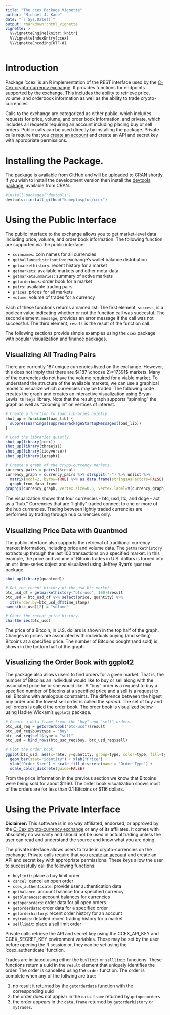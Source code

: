 ```yaml
---
title: "The ccex Package Vignette"
author: "Michael J. Kane"
date: "`r Sys.Date()`"
output: rmarkdown::html_vignette
vignette: >
  %\VignetteEngine{knitr::knitr}
  %\VignetteIndexEntry{ccex}
  %\VignetteEncoding{UTF-8}
---
```


# Introduction

Package 'ccex' is an R implementation of the REST interface used by the
[C-Cex crypto-currency exchange](https://c-cex.com/). It provides
functions for endpoints supported by the exchange. This includes the
ability to retrieve price, volume, and orderbook information as well as
the ability to trade crypto-currencies.

Calls to the exchange are categorized as either public, which includes
requests for price, volume, and order book information, and private,
which includes all requests requiring an account including placing buy
or sell orders. Public calls can be used directly by installing the
package. Private calls require that you [create an
account](https://c-cex.com/?id=reg) and create an API and secret key
with appropriate permissions.

# Installing the Package.

The package is available from GitHub and will be uploaded to CRAN
shortly. If you wish to install the development version then install the
[devtools package](https://CRAN.R-project.org/package=devtools), available
from CRAN.

```r
#install.packages("devtools")
devtools::install_github("kaneplusplus/ccex")
```

# Using the Public Interface

The public interface to the exchange allows you to get market-level
data including price, volume, and order book information. The following function
are supported via the public interface:

- ```coinnames```: coin names for all currencies
- ```getballancedistribution```: exchange's wallet balance distribution
- ```getmarkethistory```: recent history for a market
- ```getmarkets```: available markets and other meta-data
- ```getmarketsummaries```: summary of active markets
- ```getorderbook```: order book for a market
- ```pairs```: available trading pairs
- ```prices```: prices for all markets
- ```volume```: volume of trades for a currency

Each of these functions returns a named list. The first element, ```success```, is
a boolean value indicating whether or not the function call was succesful. The
second element, ```message```, provides an error message if the call was not successful.
The third element, ```result``` is the result of the function call.

The following sections provide simple examples using the ```ccex``` package with
popular visualization and finance packages.

## Visualizing All Trading Pairs

There are currently 187 unique 
currencies listed on the exchange. However, this does not imply that there are ${187 \choose 2}=17391$ markets. Many of the currencies do not have the volume required for a viable market. To understand
the structure of the available markets, we can use a graphical model to visualize which currencies
may be traded. The following code creates the graph and creates an interactive visualization 
using Bryan Lewis' ```threejs``` library. Note that the result graph supports "spinning" the
graph as well as "zooming in" on vertices of interest.

```r
# Create a function to load libraries quietly.
shut_up = function(load_lib) {
  suppressWarnings(suppressPackageStartupMessages(load_lib))
}

# Load the libraries quietly.
shut_up(library(ccex))
shut_up(library(threejs))
shut_up(library(tidyverse))
shut_up(library(igraph))

# Create a graph of the crypo-currency markets.
currency_pairs = pairs()$result
currency_graph = currency_pairs %>% strsplit("-") %>% unlist %>% 
  matrix(ncol=2, byrow=TRUE) %>% as.data.frame(stringsAsFactors=FALSE) %>% 
  graph_from_data_frame
graphjs(currency_graph, vertex.size=0.5, vertex.label=V(currency_graph)$name, edge.width=0.25)
```

The visualization shows that four currencies - btc, usd, ltc, and doge - act as a "hub." 
Currencies that are "lightly" traded connect to one or more of the hub currencies. Trading
between lightly traded currencies are performed by trading through hub currencies only.

## Visualizing Price Data with Quantmod

The public interface also supports the retrieval of traditional currency-market information,
including price and volume data. The ```getmarkethistory``` extracts up through the last 
100 transactions on a specified market. In this example, the price and volume of Bitcoin
trades in U.S. dollars is turned into an ```xts``` time-series object and visualized 
using Jeffrey Ryan's ```quantmod``` package.

```r
shut_up(library(quantmod))

# Get the recent history of the usd-btc market.
btc_usd_df = getmarkethistory("btc-usd", 100)$result
btc_usd = btc_usd_df %>% select(price, quantity) %>% 
  xts(order.by=btc_usd_df$time_stamp)
names(btc_usd)[2] = "volume"

# Chart the recent price history.
chartSeries(btc_usd)
```

The price of a Bitcoin, in U.S. dollars is shown in the top half of the graph. Changes in prices are associated with individuals buying (and selling)
Bitcoins at a specified price. The number of Bitcoins bought (and sold) is shown in the bottom half of the graph.

## Visualizing the Order Book with ggplot2

The package also allows users to find orders for a given market. That is, the number of Bitcoins an individual would like to buy or sell
along with the associated price he or she would like. A "buy" order is a request to buy a specified number of Bitcoins at a specified price
and a sell is a request to sell Bitcoins with analogous constraints. The difference between the higest buy order and the lowest sell order
is called the *spread*. The set of buy and sell orders is called the order book. The order book is visualized below using Hadley Wickam's
```ggplot2``` package.

```r
# Create a data.frame frome the "buy" and "sell" orders.
btc_usd_req = getorderbook("btc-usd")$result
btc_usd_req$buy$type = "buy"
btc_usd_req$sell$type = "sell"
btc_usd = bind_rows(btc_usd_req$buy, btc_usd_req$sell)

# Plot the order book.
ggplot(btc_usd, aes(x=rate, y=quantity, group=type, color=type, fill=type)) + 
  geom_bar(stat="identity") + xlab("Price") +
  ylab("Order Size") + scale_fill_discrete(name = "Order Type") + 
  scale_color_discrete(guide=FALSE)
```

From the price information in the previous section we know that Bitcoins were being sold for about $1160. The order book visualization
shows most of the orders are for less than 0.1 Bitcoins or $116 dollars.

# Using the Private Interface 

__Diclaimer:__ This software is in no way affiliated, endorsed, or 
approved by the [C-Cex crypto-currency exchange](https://c-cex.com/) or any of its affiliates. It comes with absolutely no warranty and 
should not be used in actual trading unless the user can read and understand the source and know what you are doing.

The private interface allows users to trade in crypto-currencies on the exchange. 
Private calls require that you [create an account](https://c-cex.com/?id=reg) and create an API and secret key
with appropriate permissions. These keys allow the user to successfully call the following functions:

- ```buylimit```: place a buy limit order
- ```cancel```: cancel an open order
- ```ccex_authenticate```: provide user authentication data
- ```getbalance```: account balance for a specified currency
- ```getblanances```: account balances for currencies
- ```getopenorders```: order data for all open orders
- ```getorderdata```: order data for a specified order
- ```getorderhistory```: recent order history for an account 
- ```mytrades```: detailed recent trading history for a market
- ```selllimit```: place a sell limit order

Private calls retrieve the API and secret key using the CCEX\_API\_KEY
and CCEX\_SECRET\_KEY environment variables. These may be set by the
user before opening the R session or, they can be set using the
'ccex\_authenticate' function.

Trades are initiated using either the ```buylimit``` or ```selllimit``` functions. These functions return
a uuid in the ```result``` element that uniquely identifies the order. The order is cancelled using the
```order``` function. The order is complete when any of the follwing are true:

1. no result it returned by the ```getorderdata``` function with the corresponding uuid
2. the order does not appear in the ```data.frame``` returned by ```getopenorders```
3. the order appears in the ```data.frame``` returned by ```getorderhistory``` or ```mytrades```.
